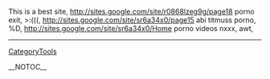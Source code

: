 This is a best site, http://sites.google.com/site/r0868lzeg9g/page18 porno exit,  >:(((, http://sites.google.com/site/sr6a34x0/page15 abi titmuss porno,  %D, http://sites.google.com/site/sr6a34x0/Home porno videos nxxx,  awt,
----
[[CategoryTools]]

__NOTOC__